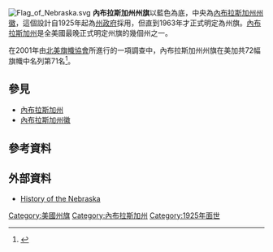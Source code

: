 [[File:Flag_of_Nebraska.svg|thumb]]
'''內布拉斯加州州旗'''以藍色為底，中央為[[內布拉斯加州州徽|內布拉斯加州州徽]]，這個設計自1925年起為[[內布拉斯加州政府|州政府]]採用，但直到1963年才正式明定為州旗。[[內布拉斯加州|內布拉斯加州]]是全美國最晚正式明定州旗的幾個州之一。

在2001年由[[北美旗幟協會|北美旗幟協會]]所進行的一項調查中，內布拉斯加州州旗在美加共72幅旗幟中名列第71名<ref>{{Cite web |url=http://www.nava.org/Flag%20Design/State%26Provincial%20Survey%202001/surveyresults.htm |title=NAVA 2001 Flag Survey |accessdate=2017-06-20 |archive-date=2011-06-06 |archive-url=https://web.archive.org/web/20110606033347/http://www.nava.org/Flag%20Design/State%26Provincial%20Survey%202001/surveyresults.htm |dead-url=no }}</ref>。

==參見==
*[[內布拉斯加州|內布拉斯加州]]
*[[內布拉斯加州徽|內布拉斯加州徽]]

==參考資料==
{{Reflist|1}}

==外部資料==
*[https://web.archive.org/web/20070808021100/http://www.sos.state.ne.us/flag.html History of the Nebraska]

{{U.S. flags}}

[[Category:美國州旗|Category:美國州旗]]
[[Category:內布拉斯加州|Category:內布拉斯加州]]
[[Category:1925年面世|Category:1925年面世]]

{{Flag-stub}}